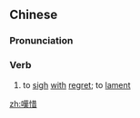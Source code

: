 {{also|叹惜}}
==Chinese==
{{zh-forms|s=叹惜}}

===Pronunciation===
{{zh-pron
|m=tànxī
|cat=v
}}

===Verb===
{{zh-verb}}

# {{lb|zh|literary}} to [[sigh]] [[with]] [[regret]]; to [[lament]]

[[zh:嘆惜]]